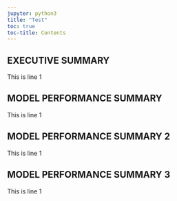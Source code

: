 ```yaml
---
jupyter: python3
title: "Test"
toc: true
toc-title: Contents
---
```


## EXECUTIVE SUMMARY
This is line 1

## MODEL PERFORMANCE SUMMARY
This is line 1

## MODEL PERFORMANCE SUMMARY 2
This is line 1

## MODEL PERFORMANCE SUMMARY 3
This is line 1




